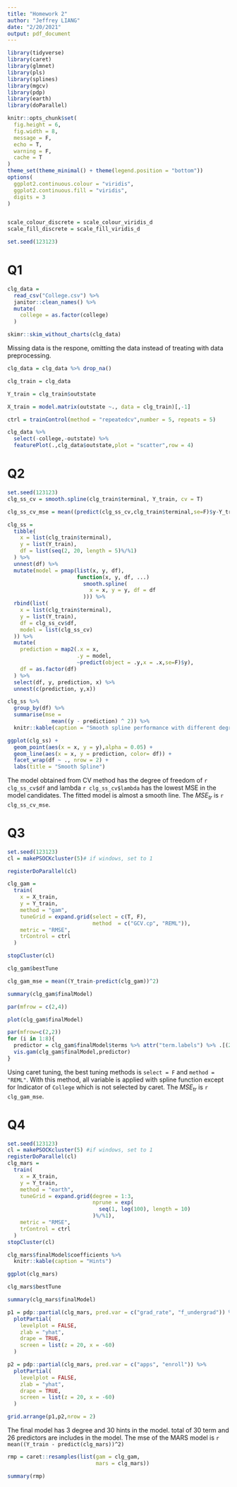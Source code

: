 ```yaml
---
title: "Homework 2"
author: "Jeffrey LIANG"
date: "2/20/2021"
output: pdf_document
---
```


```r
library(tidyverse)
library(caret)
library(glmnet)
library(pls)
library(splines)
library(mgcv)
library(pdp)
library(earth)
library(doParallel)

knitr::opts_chunk$set(
  fig.height = 6,
  fig.width = 8,
  message = F,
  echo = T,
  warning = F,
  cache = T
)
theme_set(theme_minimal() + theme(legend.position = "bottom"))
options(
  ggplot2.continuous.colour = "viridis",
  ggplot2.continuous.fill = "viridis",
  digits = 3
)


scale_colour_discrete = scale_colour_viridis_d
scale_fill_discrete = scale_fill_viridis_d

```

```r
set.seed(123123)
```

# Q1

```r
clg_data =
  read_csv("College.csv") %>% 
  janitor::clean_names() %>% 
  mutate(
    college = as.factor(college)
  )

skimr::skim_without_charts(clg_data)
```

Missing data is the respone, omitting the data instead of treating with data preprocessing.

```r
clg_data = clg_data %>% drop_na()

clg_train = clg_data

Y_train = clg_train$outstate

X_train = model.matrix(outstate ~., data = clg_train)[,-1]

ctrl = trainControl(method = "repeatedcv",number = 5, repeats = 5)

clg_data %>% 
  select(-college,-outstate) %>% 
  featurePlot(.,clg_data$outstate,plot = "scatter",row = 4)
```



# Q2

```r
set.seed(123123)
clg_ss_cv = smooth.spline(clg_train$terminal, Y_train, cv = T)

clg_ss_cv_mse = mean((predict(clg_ss_cv,clg_train$terminal,se=F)$y-Y_train)^2)

clg_ss =
  tibble(
    x = list(clg_train$terminal),
    y = list(Y_train),
    df = list(seq(2, 20, length = 5)%/%1)
  ) %>%
  unnest(df) %>%
  mutate(model = pmap(list(x, y, df),
                      function(x, y, df, ...)
                        smooth.spline(
                          x = x, y = y, df = df
                        ))) %>%
  rbind(list(
    x = list(clg_train$terminal),
    y = list(Y_train),
    df = clg_ss_cv$df,
    model = list(clg_ss_cv)
  )) %>%
  mutate(
    prediction = map2(.x = x,
                      .y = model,
                      ~predict(object = .y,x = .x,se=F)$y),
    df = as.factor(df)
  ) %>%
  select(df, y, prediction, x) %>%
  unnest(c(prediction, y,x))

clg_ss %>%
  group_by(df) %>%
  summarise(mse =
              mean((y - prediction) ^ 2)) %>% 
  knitr::kable(caption = "Smooth spline performance with different degree of freedom",digits = 3)

ggplot(clg_ss) +
  geom_point(aes(x = x, y = y),alpha = 0.05) +
  geom_line(aes(x = x, y = prediction, color= df)) +
  facet_wrap(df ~ ., nrow = 2) +
  labs(title = "Smooth Spline")
```



The model obtained from CV method has the degree of freedom of `r clg_ss_cv$df` and lambda `r clg_ss_cv$lambda` has the lowest MSE in the model candidates. The fitted model is almost a smooth line. The $MSE_{tr}$ is `r clg_ss_cv_mse`.



# Q3
```r
set.seed(123123)
cl = makePSOCKcluster(5)# if windows, set to 1

registerDoParallel(cl)

clg_gam =
  train(
    x = X_train,
    y = Y_train,
    method = "gam",
    tuneGrid = expand.grid(select = c(T, F),
                           method  = c("GCV.cp", "REML")),
    metric = "RMSE",
    trControl = ctrl
  )

stopCluster(cl)

clg_gam$bestTune

clg_gam_mse = mean((Y_train-predict(clg_gam))^2)

summary(clg_gam$finalModel)

par(mfrow = c(2,4))

plot(clg_gam$finalModel)

par(mfrow=c(2,2))
for (i in 1:8){
  predictor = clg_gam$finalModel$terms %>% attr("term.labels") %>% .[(2*i-1):(2*i)]
  vis.gam(clg_gam$finalModel,predictor)
}
```

Using caret tuning, the best tuning methods is `select = F` and `method = "REML"`. With this method, all variable is applied with spline function except for Indicator of `College` which is not selected by caret. The $MSE_{tr}$ is `r clg_gam_mse`.

# Q4

```r
set.seed(123123)
cl = makePSOCKcluster(5) #if windows, set to 1
registerDoParallel(cl)
clg_mars =
  train(
    x = X_train,
    y = Y_train,
    method = "earth",
    tuneGrid = expand.grid(degree = 1:3,
                           nprune = exp(
                             seq(1, log(100), length = 10)
                           )%/%1),
    metric = "RMSE",
    trControl = ctrl
  )
stopCluster(cl)

clg_mars$finalModel$coefficients %>% 
  knitr::kable(caption = "Hints")

ggplot(clg_mars)

clg_mars$bestTune

summary(clg_mars$finalModel)

p1 = pdp::partial(clg_mars, pred.var = c("grad_rate", "f_undergrad")) %>%
  plotPartial(
    levelplot = FALSE,
    zlab = "yhat",
    drape = TRUE,
    screen = list(z = 20, x = -60)
  )

p2 = pdp::partial(clg_mars, pred.var = c("apps", "enroll")) %>%
  plotPartial(
    levelplot = FALSE,
    zlab = "yhat",
    drape = TRUE,
    screen = list(z = 20, x = -60)
  )

grid.arrange(p1,p2,nrow = 2)
```

The final model has 3 degree and 30 hints in the model. total of 30 term and 26 predictors are includes in the model. The mse of the MARS model is `r mean((Y_train - predict(clg_mars))^2)`

```r
rmp = caret::resamples(list(gam = clg_gam,
                            mars = clg_mars))

summary(rmp)
```


